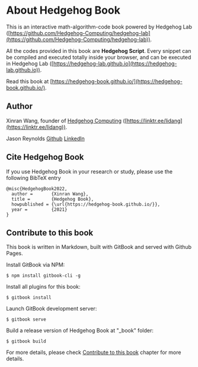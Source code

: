# About Hedgehog Book

This is an interactive math-algorithm-code book powered by Hedgehog Lab ([https://github.com/Hedgehog-Computing/hedgehog-lab](https://github.com/Hedgehog-Computing/hedgehog-lab)). 

All the codes provided in this book are **Hedgehog Script**. Every snippet can be compiled and executed totally inside your browser, and can be executed in Hedgehog Lab ([https://hedgehog-lab.github.io](https://hedgehog-lab.github.io)).

Read this book at [https://hedgehog-book.github.io/](https://hedgehog-book.github.io/).

## Author 

Xinran Wang, founder of [Hedgehog Computing](https://github.com/Hedgehog-Computing) ([https://linktr.ee/lidang](https://linktr.ee/lidang)).

Jason Reynolds [Github](https://github.com/Gaoooooo) [LinkedIn](https://linkedin.com/in/jasonreynolds1648)

## Cite Hedgehog Book

If you use Hedgehog Book in your research or study, please use the following BibTeX entry

```
@misc{HedgehogBook2022,
  author =       {Xinran Wang},
  title =        {Hedgehog Book},
  howpublished = {\url{https://hedgehog-book.github.io/}},
  year =         {2021}
}
```

## Contribute to this book

This book is written in Markdown, built with GitBook and served with Github Pages.

Install GitBook via NPM:

```
$ npm install gitbook-cli -g
```

Install all plugins for this book:

```
$ gitbook install
```

Launch GitBook development server:

```
$ gitbook serve
```

Build a release version of Hedgehog Book at "_book" folder:

```
$ gitbook build
```

For more details, please check [Contribute to this book](contribute.md) chapter for more details.
